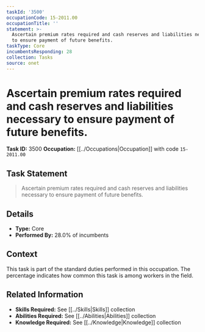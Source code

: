 ```yaml
---
taskId: '3500'
occupationCode: 15-2011.00
occupationTitle: ''
statement: >-
  Ascertain premium rates required and cash reserves and liabilities necessary
  to ensure payment of future benefits.
taskType: Core
incumbentsResponding: 28
collection: Tasks
source: onet
---
```

# Ascertain premium rates required and cash reserves and liabilities necessary to ensure payment of future benefits.

**Task ID:** 3500
**Occupation:** [[../Occupations|Occupation]] with code `15-2011.00`

## Task Statement

> Ascertain premium rates required and cash reserves and liabilities necessary to ensure payment of future benefits.

## Details

- **Type:** Core
- **Performed By:** 28.0% of incumbents

## Context

This task is part of the standard duties performed in this occupation. The percentage indicates how common this task is among workers in the field.

## Related Information

- **Skills Required:** See [[../Skills|Skills]] collection
- **Abilities Required:** See [[../Abilities|Abilities]] collection
- **Knowledge Required:** See [[../Knowledge|Knowledge]] collection
